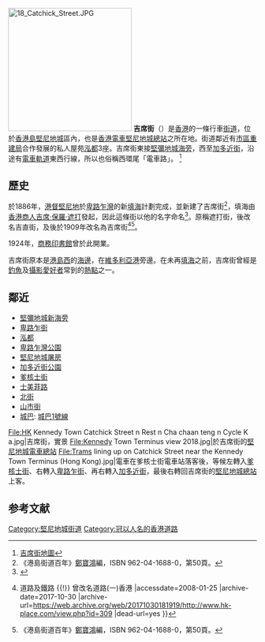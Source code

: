{{Infobox Hong Kong Road
|   中文街道名稱    =  吉席街
|   英文街道名稱    =  Catchick Street
|   圖片        =  File:Catchick Street 201412.jpg
|   圖片說明    =  吉席街
|   路段總長度  =  0.4
|   車速限制    =  50
|   行車線數量  =  雙線單程（來回電車線）
|   所在地區    =  [[中西區_(香港)|中西區]][[堅尼地城|堅尼地城]]
|   起點        =  [[加多近街|加多近街]]
|   終點        =  [[堅彌地城海旁|堅彌地城海旁]]
|   通車日期    =
}}
[[File:18_Catchick_Street.JPG|250px]]
'''吉席街'''（{{lang-en|'''Catchick Street'''}}）是[[香港|香港]]的一條行車[[街道|街道]]，位於[[香港島|香港島]][[堅尼地城|堅尼地城]]區內，也是[[香港電車|香港電車]][[堅尼地城總站|堅尼地城總站]]之所在地。街道鄰近有[[市區重建局|市區重建局]]合作發展的私人屋苑[[泓都|泓都]]3座。吉席街東接[[堅彌地城海旁|堅彌地城海旁]]，西至[[加多近街|加多近街]]，沿途有[[電車|電車]][[軌道|軌道]]東西行線，所以也俗稱西環尾「電車路」。 <ref>[http://www.centamap.com/gc/centamaplocation.aspx?x=831227&y=816036&sx=831227.79419&sy=816036.69046&z=4 吉席街地圖]</ref>

==歷史==
於1886年，[[港督|港督]][[堅尼地|堅尼地]]於[[卑路乍灣|卑路乍灣]]的新[[填海|填海]]計劃完成，並新建了吉席街<ref name=港島街道百年>《港島街道百年》[[鄭寶鴻|鄭寶鴻]]編，ISBN 962-04-1688-0，第50頁。</ref>，填海由[[香港|香港]][[商人|商人]][[吉席·保羅·遮打|吉席·保羅·遮打]]發起，因此這條街以他的名字命名<ref>{{Cite web |url=http://202.64.132.79/v0315/053.htm |title=松柏之聲 |accessdate=2009-06-26 |archive-date=2008-06-02 |archive-url=https://web.archive.org/web/20080602151531/http://202.64.132.79/v0315/053.htm |dead-url=yes }}</ref>。原稱遮打街，後改名吉直街，及後於1909年改名為吉席街<ref>{{Cite web |url=http://www.hk-place.com/view.php?id=309 |title=香港地方 {{!}} 道路及鐵路 {{!}} 曾改名道路(一)香港 |accessdate=2008-01-25 |archive-date=2017-10-30 |archive-url=https://web.archive.org/web/20171030181919/http://www.hk-place.com/view.php?id=309 |dead-url=yes }}</ref><ref name=港島街道百年>《港島街道百年》[[鄭寶鴻|鄭寶鴻]]編，ISBN 962-04-1688-0，第50頁。</ref>。

1924年，[[商務印書館（香港）有限公司|商務印書館]]曾於此開業。 

吉席街原本是[[港島西|港島西]]的[[海邊|海邊]]，在[[維多利亞港|維多利亞港]]旁邊。在未再[[填海|填海]]之前，吉席街曾經是[[釣魚|釣魚]]及[[攝影|攝影]][[愛好者|愛好者]]常到的[[熱點|熱點]]之一。


==鄰近==
* [[堅彌地城新海旁|堅彌地城新海旁]] 
* [[卑路乍街|卑路乍街]]
* [[泓都|泓都]]
* [[卑路乍灣公園|卑路乍灣公園]]
* [[堅尼地城屠房|堅尼地城屠房]]
* [[加多近街公園|加多近街公園]]
* [[爹核士街|爹核士街]] 
* [[士美菲路|士美菲路]]
* [[北街_(香港)|北街]]
* [[山市街|山市街]]
* [[城巴|城巴]]: [[城巴1號線|城巴1號線]]

<gallery>
File:HK Kennedy Town Catchick Street n Rest n Cha chaan teng n Cycle K a.jpg|吉席街，實景
File:Kennedy Town Terminus view 2018.jpg|於吉席街的[[堅尼地城總站|堅尼地城電車總站]]
File:Trams lining up on Catchick Street near the Kennedy Town Terminus (Hong Kong).jpg|電車在爹核士街電車站落客後，等候左轉入[[爹核士街|爹核士街]]、右轉入[[卑路乍街|卑路乍街]]、再右轉入[[加多近街|加多近街]]，最後右轉回吉席街的[[堅尼地城總站|堅尼地城總站]]上客。
</gallery>

==参考文献==
{{commonscat|Catchick Street}}
<div class="references-small">
<references />
</div>


[[Category:堅尼地城街道|Category:堅尼地城街道]]
[[Category:冠以人名的香港道路|Category:冠以人名的香港道路]]